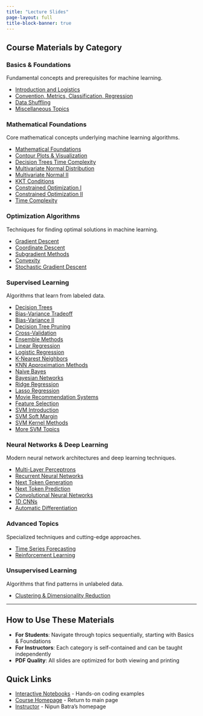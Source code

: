 ```yaml
---
title: "Lecture Slides"
page-layout: full
title-block-banner: true
---
```


## Course Materials by Category

### Basics & Foundations
Fundamental concepts and prerequisites for machine learning.

- [Introduction and Logistics](basics/slides/1-introduction-ml-2025.pdf)
- [Convention, Metrics, Classification, Regression](basics/slides/accuracy-convention-handout.pdf)
- [Data Shuffling](basics/slides/shuffling.pdf)
- [Miscellaneous Topics](basics/slides/misc.pdf)

### Mathematical Foundations
Core mathematical concepts underlying machine learning algorithms.

- [Mathematical Foundations](maths/slides/mathematical-ml-handout.pdf)
- [Contour Plots & Visualization](maths/slides/ml-maths-2-contour-handout.pdf)
- [Decision Trees Time Complexity](maths/slides/decision-tree-complexity-handout.pdf)
- [Multivariate Normal Distribution](maths/slides/mvn.pdf)
- [Multivariate Normal II](maths/slides/mvn2.pdf)
- [KKT Conditions](maths/slides/kkt-conditions.pdf)
- [Constrained Optimization I](maths/slides/constrained-1.pdf)
- [Constrained Optimization II](maths/slides/constrained-2.pdf)
- [Time Complexity](maths/slides/time_complexity.pdf)

### Optimization Algorithms
Techniques for finding optimal solutions in machine learning.

- [Gradient Descent](optimization/slides/gradient-descent.pdf)
- [Coordinate Descent](optimization/slides/coordinate_descent.pdf)
- [Subgradient Methods](optimization/slides/subgradient.pdf)
- [Convexity](optimization/slides/convexity.pdf)
- [Stochastic Gradient Descent](optimization/slides/SGD.pdf)

### Supervised Learning
Algorithms that learn from labeled data.

- [Decision Trees](supervised/slides/decision-trees-handout.pdf)
- [Bias-Variance Tradeoff](supervised/slides/bias-variance.pdf)
- [Bias-Variance II](supervised/slides/bias-variance-2.pdf)
- [Decision Tree Pruning](supervised/slides/decision-tree-pruning.pdf)
- [Cross-Validation](supervised/slides/cross-validation-handout.pdf)
- [Ensemble Methods](supervised/slides/ensemble-handout.pdf)
- [Linear Regression](supervised/slides/linear-regression.pdf)
- [Logistic Regression](supervised/slides/logistic-regression.pdf)
- [K-Nearest Neighbors](supervised/slides/knn.pdf)
- [KNN Approximation Methods](supervised/slides/knn-approx.pdf)
- [Naive Bayes](supervised/slides/naive-bayes.pdf)
- [Bayesian Networks](supervised/slides/bayesian-nets.pdf)
- [Ridge Regression](supervised/slides/ridge-regression.pdf)
- [Lasso Regression](supervised/slides/lasso-regression.pdf)
- [Movie Recommendation Systems](supervised/slides/movie-recommendation.pdf)
- [Feature Selection](supervised/slides/feature-selection.pdf)
- [SVM Introduction](supervised/slides/svm-intro.pdf)
- [SVM Soft Margin](supervised/slides/svm-soft-margin.pdf)
- [SVM Kernel Methods](supervised/slides/svm-kernel.pdf)
- [More SVM Topics](supervised/slides/svm-2-2.pdf)

### Neural Networks & Deep Learning
Modern neural network architectures and deep learning techniques.

- [Multi-Layer Perceptrons](neural-networks/slides/mlp.pdf)
- [Recurrent Neural Networks](neural-networks/slides/rnn.pdf)
- [Next Token Generation](neural-networks/slides/next.pdf)
- [Next Token Prediction](neural-networks/slides/next-token-prediction.pdf)
- [Convolutional Neural Networks](neural-networks/slides/cnn.pdf)
- [1D CNNs](neural-networks/slides/cnn-1d.pdf)
- [Automatic Differentiation](neural-networks/slides/autograd.pdf)

### Advanced Topics
Specialized techniques and cutting-edge approaches.

- [Time Series Forecasting](advanced/slides/forecasting.pdf)
- [Reinforcement Learning](advanced/slides/rl.pdf)

### Unsupervised Learning
Algorithms that find patterns in unlabeled data.

- [Clustering & Dimensionality Reduction](unsupervised/slides/unsupervised.pdf)

---

## How to Use These Materials

- **For Students**: Navigate through topics sequentially, starting with Basics & Foundations
- **For Instructors**: Each category is self-contained and can be taught independently
- **PDF Quality**: All slides are optimized for both viewing and printing

## Quick Links

- [Interactive Notebooks](notebooks.qmd) - Hands-on coding examples
- [Course Homepage](index.qmd) - Return to main page
- [Instructor](https://nipunbatra.github.io) - Nipun Batra's homepage